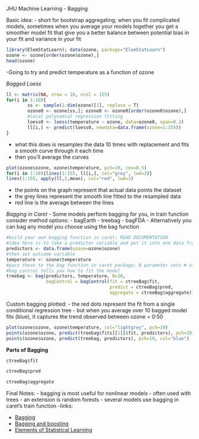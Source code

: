 JHU Machine Learning - Bagging

Basic idea: 
- short for bootstrap aggregating; when you fit complicated models, sometimes when you average your models together you get a smoother model fit that give you a better balance between potential bias in your fit and variance in your fit

```r
library(ElemStatLearn); data(ozone, package="ElemStatLearn")
ozone <- ozone[order(ozone$ozone),]
head(ozone)
```

-Going to try and predict temperature as a function of ozone

*Bagged Loess*
```r
ll <- matrix(NA, nrow = 10, ncol = 155)
for(i in 1:10){
        ss <- sample(1:dim(ozone)[1], replace = T)
        ozone0 <- ozone[ss,]; ozone0 <- ozone0[order(ozone0$ozone),]
        #local polynomial regression fitting
        loess0 <- loess(temperature ~ ozone, data=ozone0, span=0.2)
        ll[i,] <- predict(loess0, newdata=data.frame(ozone=1:155))
}
```
- what this does is resamples the data 10 times with replacement and fits a smooth curve through it each time
- then you'll average the curves 

```r
plot(ozone$ozone, ozone$temperature, pch=19, cex=0.5)
for(i in 1:10){lines(1:155, ll[i,], col="grey", lwd=2)}
lines(1:155, apply(ll,2,mean), col="red", lwd=2)
```
- the points on the graph represent that actual data points the dataset
- the grey lines represent the smooth line fitted to the resampled data 
- red line is the average between the lines

*Bagging in Caret*
- Some models perform bagging for you, in train function consider method options:
        - bagEarth
        - treebag
        - bagFDA
- Alternatively you can bag any model you choose using the bag function

```r
#build your own bagging function in caret; READ DOCUMENTATION
#idea here is to take a predictor variable and put it into one data frame
predictors <- data.frame(ozone=ozone$ozone)
#then set outcome variable
temperature <- ozone$temperature
#pass these to the bag function in caret package; B parameter sets # of replications
#bag control tells you how to fit the model
treebag <- bag(predictors, temperature, B=10,
               bagControl = bagControl(fit = ctreeBag$fit,
                                       predict = ctreeBag$pred,
                                       aggregate = ctreeBag$aggregate))
```

Custom bagging plotted:
- the red dots represent the fit from a single conditional regression tree
        - but when you average over 10 bagged model fits (blue), it captures the
        trend observed between ozone = 0:50
```r
plot(ozone$ozone, ozone$temperature, col="lightgrey", pch=19)
points(ozone$ozone, predict(treebag$fits[[1]]$fit, predictors), pch=19, col="red")
points(ozone$ozone, predict(treebag, predictors), pch=19, col="blue")
```

**Parts of Bagging**
```r
ctreeBag$fit
```
```r
ctreeBag$pred
```
```r
ctreeBag$aggregate
```

Final Notes:
- bagging is most useful for nonlinear models
- often used with trees - an extension is random forests
- several models use bagging in caret's train function
-links:

* [Bagging](http://en.wikipedia.org/wiki/Bootstrap_aggregating)
* [Bagging and boosting](http://stat.ethz.ch/education/semesters/FS_2008/CompStat/sk-ch8.pdf)
* [Elements of Statistical Learning](http://www-stat.stanford.edu/~tibs/ElemStatLearn/)



